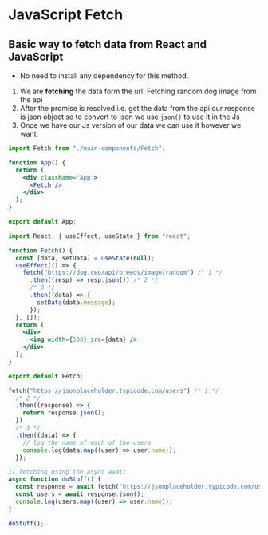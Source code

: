 # JavaScript Fetch

## Basic way to fetch data from React and JavaScript

- No need to install any dependency for this method.

1. We are **fetching** the data form the url. Fetching random dog image from the api
2. After the promise is resolved i.e. get the data from the api our response is json object so to convert to json we use `json()` to use it in the Js
3. Once we have our Js version of our data we can use it however we want.

```jsx filename="App.jsx" {1,6} showLineNumbers
import Fetch from "./main-components/Fetch";

function App() {
  return (
    <div className="App">
      <Fetch />
    </div>
  );
}

export default App;
```

```jsx filename="Fetch.jsx" {6,7,9} showLineNumbers
import React, { useEffect, useState } from "react";

function Fetch() {
  const [data, setData] = useState(null);
  useEffect(() => {
    fetch("https://dog.ceo/api/breeds/image/random") /* 1 */
      .then((resp) => resp.json()) /* 2 */
      /* 3 */
      .then((data) => {
        setData(data.message);
      });
  }, []);
  return (
    <div>
      <img width={500} src={data} />
    </div>
  );
}

export default Fetch;
```

```jsx filename="main.jsx (from Web Dev Simplified)" {1,3,7} showLineNumbers
fetch("https://jsonplaceholder.typicode.com/users") /* 1 */
  /* 2 */
  .then((response) => {
    return response.json();
  })
  /* 3 */
  .then((data) => {
    // log the name of each of the users
    console.log(data.map((user) => user.name));
  });

// fetching using the async await
async function doStuff() {
  const response = await fetch("https://jsonplaceholder.typicode.com/users");
  const users = await response.json();
  console.log(users.map((user) => user.name));
}

doStuff();
```
